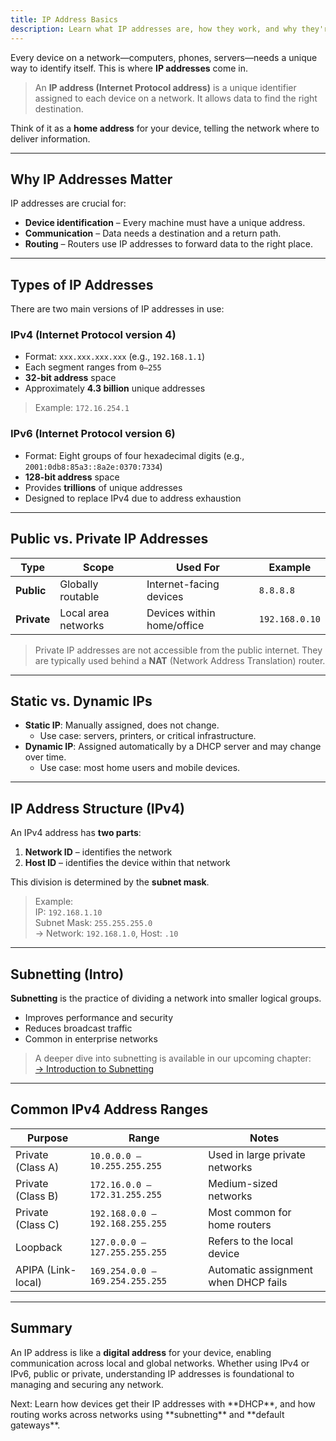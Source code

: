 ```yaml
---
title: IP Address Basics  
description: Learn what IP addresses are, how they work, and why they're essential for communication in computer networks.
---
```



Every device on a network—computers, phones, servers—needs a unique way to identify itself. This is where **IP addresses** come in.

> An **IP address (Internet Protocol address)** is a unique identifier assigned to each device on a network. It allows data to find the right destination.

Think of it as a **home address** for your device, telling the network where to deliver information.

---

## Why IP Addresses Matter

IP addresses are crucial for:

- **Device identification** – Every machine must have a unique address.
- **Communication** – Data needs a destination and a return path.
- **Routing** – Routers use IP addresses to forward data to the right place.

---

## Types of IP Addresses

There are two main versions of IP addresses in use:

### IPv4 (Internet Protocol version 4)

- Format: `xxx.xxx.xxx.xxx` (e.g., `192.168.1.1`)
- Each segment ranges from `0–255`
- **32-bit address** space
- Approximately **4.3 billion** unique addresses

> Example: `172.16.254.1`

### IPv6 (Internet Protocol version 6)

- Format: Eight groups of four hexadecimal digits (e.g., `2001:0db8:85a3::8a2e:0370:7334`)
- **128-bit address** space
- Provides **trillions** of unique addresses
- Designed to replace IPv4 due to address exhaustion

---

## Public vs. Private IP Addresses

| **Type**   | **Scope**            | **Used For**                  | **Example**            |
|------------|----------------------|-------------------------------|------------------------|
| **Public** | Globally routable    | Internet-facing devices       | `8.8.8.8`              |
| **Private**| Local area networks  | Devices within home/office    | `192.168.0.10`         |

> Private IP addresses are not accessible from the public internet. They are typically used behind a **NAT** (Network Address Translation) router.

---

## Static vs. Dynamic IPs

- **Static IP**: Manually assigned, does not change.
  - Use case: servers, printers, or critical infrastructure.
- **Dynamic IP**: Assigned automatically by a DHCP server and may change over time.
  - Use case: most home users and mobile devices.

---

## IP Address Structure (IPv4)

An IPv4 address has **two parts**:

1. **Network ID** – identifies the network
2. **Host ID** – identifies the device within that network

This division is determined by the **subnet mask**.

> Example:  
> IP: `192.168.1.10`  
> Subnet Mask: `255.255.255.0`  
> → Network: `192.168.1.0`, Host: `.10`

---

## Subnetting (Intro)

**Subnetting** is the practice of dividing a network into smaller logical groups.

- Improves performance and security
- Reduces broadcast traffic
- Common in enterprise networks

> A deeper dive into subnetting is available in our upcoming chapter:  
> [→ Introduction to Subnetting](/guides/intermediate/subnetting)

---

## Common IPv4 Address Ranges

| **Purpose**         | **Range**               | **Notes**                       |
|---------------------|--------------------------|----------------------------------|
| Private (Class A)   | `10.0.0.0 – 10.255.255.255` | Used in large private networks  |
| Private (Class B)   | `172.16.0.0 – 172.31.255.255` | Medium-sized networks          |
| Private (Class C)   | `192.168.0.0 – 192.168.255.255` | Most common for home routers |
| Loopback            | `127.0.0.0 – 127.255.255.255` | Refers to the local device     |
| APIPA (Link-local)  | `169.254.0.0 – 169.254.255.255` | Automatic assignment when DHCP fails |

---

## Summary

An IP address is like a **digital address** for your device, enabling communication across local and global networks. Whether using IPv4 or IPv6, public or private, understanding IP addresses is foundational to managing and securing any network.

<Aside type="tip">
Next: Learn how devices get their IP addresses with **DHCP**, and how routing works across networks using **subnetting** and **default gateways**.
</Aside>
